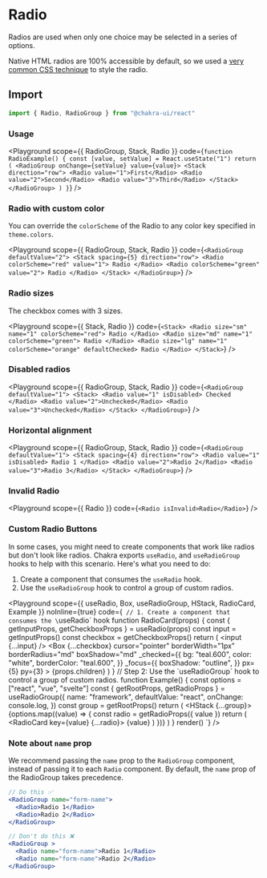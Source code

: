 

#  Radio

Radios are used when only one choice may be selected in a series of options.





Native HTML radios are 100% accessible by default, so we used a
[very common CSS technique](https://dev.to/lkopacz/create-custom-keyboard-accessible-radio-buttons-22eh)
to style the radio.

## Import

```js
import { Radio, RadioGroup } from "@chakra-ui/react"
```

### Usage

<Playground
scope={{ RadioGroup, Stack, Radio }}
code={`
function RadioExample() {
  const [value, setValue] = React.useState("1")
  return (
    <RadioGroup onChange={setValue} value={value}>
      <Stack direction="row">
        <Radio value="1">First</Radio>
        <Radio value="2">Second</Radio>
        <Radio value="3">Third</Radio>
      </Stack>
    </RadioGroup>
  )
}
`}
/>

### Radio with custom color

You can override the `colorScheme` of the Radio to any color key specified in
`theme.colors`.

<Playground
scope={{ RadioGroup, Stack, Radio }}
code={`
<RadioGroup defaultValue="2">
  <Stack spacing={5} direction="row">
    <Radio colorScheme="red" value="1">
      Radio
    </Radio>
    <Radio colorScheme="green" value="2">
      Radio
    </Radio>
  </Stack>
</RadioGroup>
`}
/>

### Radio sizes

The checkbox comes with 3 sizes.

<Playground
scope={{ Stack, Radio }}
code={`
<Stack>
  <Radio size="sm" name="1" colorScheme="red">
    Radio
  </Radio>
  <Radio size="md" name="1" colorScheme="green">
    Radio
  </Radio>
  <Radio size="lg" name="1" colorScheme="orange" defaultChecked>
    Radio
  </Radio>
</Stack>
`}
/>

### Disabled radios

<Playground
scope={{ RadioGroup, Stack, Radio }}
code={`
<RadioGroup defaultValue="1">
  <Stack>
    <Radio value="1" isDisabled>
      Checked
    </Radio>
    <Radio value="2">Unchecked</Radio>
    <Radio value="3">Unchecked</Radio>
  </Stack>
</RadioGroup>
`}
/>

### Horizontal alignment

<Playground
scope={{ RadioGroup, Stack, Radio }}
code={`
<RadioGroup defaultValue="1">
  <Stack spacing={4} direction="row">
    <Radio value="1" isDisabled>
      Radio 1
    </Radio>
    <Radio value="2">Radio 2</Radio>
    <Radio value="3">Radio 3</Radio>
  </Stack>
</RadioGroup>
`}
/>

### Invalid Radio

<Playground
scope={{ Radio }}
code={`
<Radio isInvalid>Radio</Radio>
`}
/>

### Custom Radio Buttons

In some cases, you might need to create components that work like radios but
don't look like radios. Chakra exports `useRadio`, and `useRadioGroup` hooks to
help with this scenario. Here's what you need to do:

1. Create a component that consumes the `useRadio` hook.
2. Use the `useRadioGroup` hook to control a group of custom radios.

<Playground
scope={{ useRadio, Box, useRadioGroup, HStack, RadioCard, Example }}
noInline={true}
code={`
// 1. Create a component that consumes the \`useRadio\` hook
function RadioCard(props) {
  const { getInputProps, getCheckboxProps } = useRadio(props)
  const input = getInputProps()
  const checkbox = getCheckboxProps()
  return (
    <Box as="label">
      <input {...input} />
      <Box
        {...checkbox}
        cursor="pointer"
        borderWidth="1px"
        borderRadius="md"
        boxShadow="md"
        _checked={{
          bg: "teal.600",
          color: "white",
          borderColor: "teal.600",
        }}
        _focus={{
          boxShadow: "outline",
        }}
        px={5}
        py={3}
      >
        {props.children}
      </Box>
    </Box>
  )
}
// Step 2: Use the \`useRadioGroup\` hook to control a group of custom radios.
function Example() {
  const options = ["react", "vue", "svelte"]
  const { getRootProps, getRadioProps } = useRadioGroup({
    name: "framework",
    defaultValue: "react",
    onChange: console.log,
  })
  const group = getRootProps()
  return (
    <HStack {...group}>
      {options.map((value) => {
        const radio = getRadioProps({ value })
        return (
          <RadioCard key={value} {...radio}>
            {value}
          </RadioCard>
        )
      })}
    </HStack>
  )
}
render(<Example />)
`}
/>

### Note about `name` prop

We recommend passing the `name` prop to the `RadioGroup` component, instead of
passing it to each `Radio` component. By default, the `name` prop of the
RadioGroup takes precedence.

```jsx live=false
// Do this ✅
<RadioGroup name="form-name">
  <Radio>Radio 1</Radio>
  <Radio>Radio 2</Radio>
</RadioGroup>

// Don't do this ❌
<RadioGroup >
  <Radio name="form-name">Radio 1</Radio>
  <Radio name="form-name">Radio 2</Radio>
</RadioGroup>
```